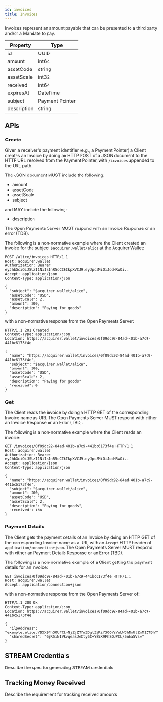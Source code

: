 ```yaml
---
id: invoices
title: Invoices
---
```


Invoices represent an amount payable that can be presented to a third party and/or a Mandate to pay. 

| Property    | Type                |
|-------------|---------------------| 
| id          | UUID                |
| amount      | int64               |
| assetCode   | string              |
| assetScale  | int32               |
| received    | int64               |
| expiresAt   | DateTime            |
| subject     | Payment Pointer     |
| description | string              |

## APIs

### Create

Given a receiver's payment identifier (e.g., a Payment Pointer) a Client creates an Invoice by doing an HTTP POST of a JSON document to the 
HTTP URL resolved from the Payment Pointer, with `/invoices` appended to the URL path.

The JSON document MUST include the following:

* amount
* assetCode
* assetScale
* subject

and MAY include the following:
* description

The Open Payments Server MUST respond with an Invoice Response or an error (TDB).

The following is a non-normative example where the Client created an invoice for the subject `$acquirer.wallet/alice` at the Acquirer Wallet:

```http
POST /alice/invoices HTTP/1.1
Host: acquirer.wallet
Authorization: Bearer eyJhbGciOiJSUzI1NiIsInR5cCI6IkpXVCJ9.eyJpc3MiOiJodHRwOi...
Accept: application/json
Content-Type: application/json

{
  "subject": "$acquirer.wallet/alice",
  "assetCode": "USD",
  "assetScale": 2,
  "amount": 200,
  "description": "Paying for goods"
}
```

with a non-normative response from the Open Payments Server:

```http
HTTP/1.1 201 Created
Content-Type: application/json
Location: https://acquirer.wallet/invoices/0f09dc92-84ad-401b-a7c9-441bc6173f4e

{
  "name": "https://acquirer.wallet/invoices/0f09dc92-84ad-401b-a7c9-441bc6173f4e",
  "subject": "$acquirer.wallet/alice",
  "amount": 200,
  "assetCode": "USD",
  "assetScale": 2,
  "description": "Paying for goods"
  "received": 0
}
```

### Get

The Client reads the invoice by doing a HTTP GET of the corresponding Invoice name as URI. The Open Payments Server
MUST respond with either an Invoice Response or an Error (TBD).

The following is a non-normative example where the Client reads an invoice:

```http
GET /invoices/0f09dc92-84ad-401b-a7c9-441bc6173f4e HTTP/1.1
Host: acquirer.wallet
Authorization: Bearer eyJhbGciOiJSUzI1NiIsInR5cCI6IkpXVCJ9.eyJpc3MiOiJodHRwOi...
Accept: application/json
Content-Type: application/json

{
  "name": "https://acquirer.wallet/invoices/0f09dc92-84ad-401b-a7c9-441bc6173f4e",
  "subject": "$acquirer.wallet/alice",
  "amount": 200,
  "assetCode": "USD",
  "assetScale": 2,
  "description": "Paying for goods",
  "received": 158
}
```

### Payment Details

The Client gets the payment details of an Invoice by doing an HTTP GET of the corresponding Invoice name as a URI, with an
`Accept` HTTP header of `application/connection+json`. The Open Payments Server MUST respond with either an Payment Details 
Response or an Error (TBD).

The following is a non-normative example of a Client getting the payment details for an invoice:

```http
GET invoices/0f09dc92-84ad-401b-a7c9-441bc6173f4e HTTP/1.1
Host: acquirer.wallet
Accept: application/connection+json
```

with a non-normative response from the Open Payments Server of:

```http
HTTP/1.1 200 Ok
Content-Type: application/json
Location: https://acquirer.wallet/invoices/0f09dc92-84ad-401b-a7c9-441bc6173f4e

{
  "ilpAddress": "example.alice.YB5X9FhSOUPCL~NjZjZTYwZDgtZjRiYS00YzYwLWJhNmUtZmM1ZTBhYTk5OTIz",
  "sharedSecret": "6jR5iNIVRvqeasJeCty6C+YB5X9FhSOUPCL/5nha5Vs="
}
```

## STREAM Credentials
Describe the spec for generating STREAM credentials

## Tracking Money Received
Describe the requirement for tracking received amounts
